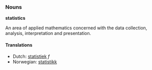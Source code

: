 === Nouns ===
'''statistics'''

An area of applied mathematics concerned with the data collection, analysis, interpretation and presentation.

====Translations====
*Dutch: [[statistiek]] ''f''
*Norwegian: [[statistikk]]